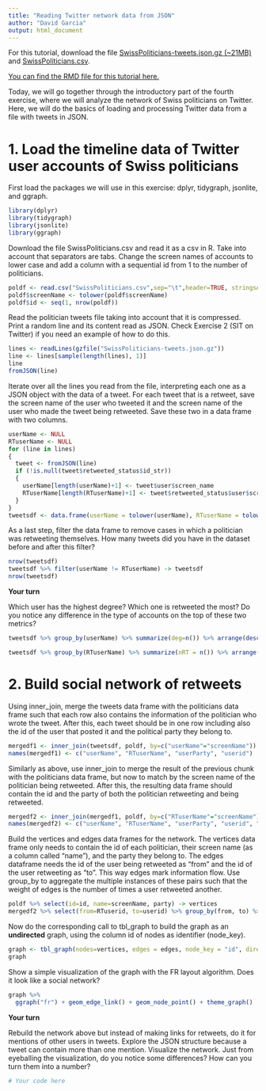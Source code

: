```yaml
---
title: "Reading Twitter network data from JSON"
author: "David Garcia"
output: html_document
---
```


For this tutorial, download the file [SwissPoliticians-tweets.json.gz (~21MB)](https://github.com/dgarcia-eu/SocialDataScience/raw/master/Exercises/04_Assortativity_Twitter/SwissPoliticians-tweets.json.gz)
and [SwissPoliticians.csv](https://raw.githubusercontent.com/dgarcia-eu/SocialDataScience/master/Exercises/04_Assortativity_Twitter/SwissPoliticians.csv).

[You can find the RMD file for this tutorial here.](https://raw.githubusercontent.com/dgarcia-eu/SocialDataScience/master/Tutorials/4_SNA/047_TwitterNetworkJSON/TwitterNetworkJSON.Rmd)  

Today, we will go together through the introductory part of the fourth exercise, where we will analyze the network of Swiss politicians on Twitter. Here, we will do the basics of loading and processing Twitter data from a file with tweets in JSON.

# 1. Load the timeline data of Twitter user accounts of Swiss politicians

First load the packages we will use in this exercise: dplyr, tidygraph, jsonlite, and ggraph.
```r
library(dplyr)
library(tidygraph)
library(jsonlite)
library(ggraph)
```

Download the file SwissPoliticians.csv and read it as a csv in R. Take into account that separators are tabs. Change the screen names of accounts to lower case and add a column with a sequential id from 1 to the number of politicians.

```r
poldf <- read.csv("SwissPoliticians.csv",sep="\t",header=TRUE, stringsAsFactors=FALSE)
poldf$screenName <- tolower(poldf$screenName)
poldf$id <- seq(1, nrow(poldf))
```

Read the politician tweets file taking into account that it is compressed. Print a random line and its content read as JSON. Check Exercise 2 (SIT on Twitter) if you need an example of how to do this.

```r
lines <- readLines(gzfile("SwissPoliticians-tweets.json.gz"))
line <- lines[sample(length(lines), 1)]
line
fromJSON(line)
```

Iterate over all the lines you read from the file, interpreting each one as a JSON object with the data of a tweet. For each tweet that is a retweet, save the screen name of the user who tweeted it and the screen name of the user who made the tweet being retweeted. Save these two in a data frame with two columns.

```r
userName <- NULL
RTuserName <- NULL
for (line in lines)
{
  tweet <- fromJSON(line)
  if (!is.null(tweet$retweeted_status$id_str))
  {
    userName[length(userName)+1] <- tweet$user$screen_name
    RTuserName[length(RTuserName)+1] <- tweet$retweeted_status$user$screen_name
  } 
}
tweetsdf <- data.frame(userName = tolower(userName), RTuserName = tolower(RTuserName))
```


As a last step, filter the data frame to remove cases in which a politician was retweeting themselves. How many tweets did you have in the dataset before and after this filter?

```r
nrow(tweetsdf)
tweetsdf %>% filter(userName != RTuserName) -> tweetsdf
nrow(tweetsdf)
```

**Your turn**

Which user has the highest degree? Which one is retweeted the most? Do you notice any difference in the type of accounts on the top of these two metrics?
```r

tweetsdf %>% group_by(userName) %>% summarize(deg=n()) %>% arrange(desc(deg)) %>% head()

tweetsdf %>% group_by(RTuserName) %>% summarize(nRT = n()) %>% arrange(desc(nRT)) %>% head()


```

# 2. Build social network of retweets

Using inner_join, merge the tweets data frame with the politicians data frame such that each row also contains the information of the politician who wrote the tweet. After this, each tweet should be in one row including also the id of the user that posted it and the political party they belong to.

```r
mergedf1 <- inner_join(tweetsdf, poldf, by=c("userName"="screenName"))
names(mergedf1) <- c("userName", "RTuserName", "userParty", "userid")
```

Similarly as above, use inner_join to merge the result of the previous chunk with the politicians data frame, but now to match by the screen name of the politician being retweeted. After this, the resulting data frame should contain the id and the party of both the politician retweeting and being retweeted.

```r
mergedf2 <- inner_join(mergedf1, poldf, by=c("RTuserName"="screenName"))
names(mergedf2) <- c("userName", "RTuserName", "userParty", "userid", "RTparty", "RTuserid")
```

Build the vertices and edges data frames for the network. The vertices data frame only needs to contain the id of each politician, their screen name (as a column called "name"), and the party they belong to. The edges dataframe needs the id of the user being retweeted as "from" and the id of the user retweeting as "to". This way edges mark information flow. Use group_by to aggregate the multiple instances of these pairs such that the weight of edges is the number of times a user retweeted another.

```r
poldf %>% select(id=id, name=screenName, party) -> vertices
mergedf2 %>% select(from=RTuserid, to=userid) %>% group_by(from, to) %>% summarize(weight=n()) -> edges
```

Now do the corresponding call to tbl_graph to build the graph as an **undirected** graph, using the column id of nodes as identifier (node_key).
```r
graph <- tbl_graph(nodes=vertices, edges = edges, node_key = "id", directed = FALSE)
graph
```

Show a simple visualization of the graph with the FR layout algorithm. Does it look like a social network?
```r
graph %>% 
  ggraph("fr") + geom_edge_link() + geom_node_point() + theme_graph()
```

**Your turn**

Rebuild the network above but instead of making links for retweets, do it for mentions of other users in tweets. Explore the JSON structure because a tweet can contain more than one mention. Visualize the network. Just from eyeballing the visualization, do you notice some differences? How can you turn them into a number?


```r
# Your code here
```

